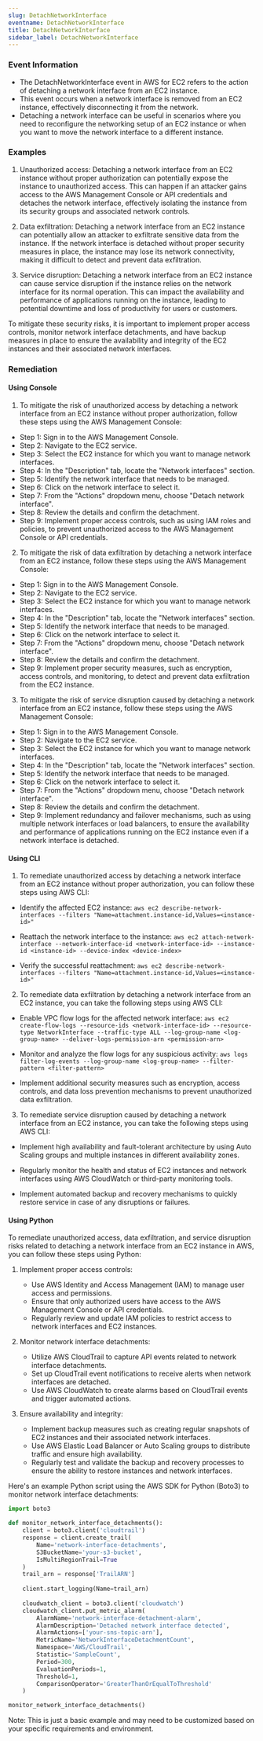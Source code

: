 ```yaml
--- 
slug: DetachNetworkInterface
eventname: DetachNetworkInterface
title: DetachNetworkInterface
sidebar_label: DetachNetworkInterface
---
```

                       
### Event Information

- The DetachNetworkInterface event in AWS for EC2 refers to the action of detaching a network interface from an EC2 instance.
- This event occurs when a network interface is removed from an EC2 instance, effectively disconnecting it from the network.
- Detaching a network interface can be useful in scenarios where you need to reconfigure the networking setup of an EC2 instance or when you want to move the network interface to a different instance.


### Examples

1. Unauthorized access: Detaching a network interface from an EC2 instance without proper authorization can potentially expose the instance to unauthorized access. This can happen if an attacker gains access to the AWS Management Console or API credentials and detaches the network interface, effectively isolating the instance from its security groups and associated network controls.

2. Data exfiltration: Detaching a network interface from an EC2 instance can potentially allow an attacker to exfiltrate sensitive data from the instance. If the network interface is detached without proper security measures in place, the instance may lose its network connectivity, making it difficult to detect and prevent data exfiltration.

3. Service disruption: Detaching a network interface from an EC2 instance can cause service disruption if the instance relies on the network interface for its normal operation. This can impact the availability and performance of applications running on the instance, leading to potential downtime and loss of productivity for users or customers.

To mitigate these security risks, it is important to implement proper access controls, monitor network interface detachments, and have backup measures in place to ensure the availability and integrity of the EC2 instances and their associated network interfaces.

### Remediation

#### Using Console

1. To mitigate the risk of unauthorized access by detaching a network interface from an EC2 instance without proper authorization, follow these steps using the AWS Management Console:

- Step 1: Sign in to the AWS Management Console.
- Step 2: Navigate to the EC2 service.
- Step 3: Select the EC2 instance for which you want to manage network interfaces.
- Step 4: In the "Description" tab, locate the "Network interfaces" section.
- Step 5: Identify the network interface that needs to be managed.
- Step 6: Click on the network interface to select it.
- Step 7: From the "Actions" dropdown menu, choose "Detach network interface".
- Step 8: Review the details and confirm the detachment.
- Step 9: Implement proper access controls, such as using IAM roles and policies, to prevent unauthorized access to the AWS Management Console or API credentials.

2. To mitigate the risk of data exfiltration by detaching a network interface from an EC2 instance, follow these steps using the AWS Management Console:

- Step 1: Sign in to the AWS Management Console.
- Step 2: Navigate to the EC2 service.
- Step 3: Select the EC2 instance for which you want to manage network interfaces.
- Step 4: In the "Description" tab, locate the "Network interfaces" section.
- Step 5: Identify the network interface that needs to be managed.
- Step 6: Click on the network interface to select it.
- Step 7: From the "Actions" dropdown menu, choose "Detach network interface".
- Step 8: Review the details and confirm the detachment.
- Step 9: Implement proper security measures, such as encryption, access controls, and monitoring, to detect and prevent data exfiltration from the EC2 instance.

3. To mitigate the risk of service disruption caused by detaching a network interface from an EC2 instance, follow these steps using the AWS Management Console:

- Step 1: Sign in to the AWS Management Console.
- Step 2: Navigate to the EC2 service.
- Step 3: Select the EC2 instance for which you want to manage network interfaces.
- Step 4: In the "Description" tab, locate the "Network interfaces" section.
- Step 5: Identify the network interface that needs to be managed.
- Step 6: Click on the network interface to select it.
- Step 7: From the "Actions" dropdown menu, choose "Detach network interface".
- Step 8: Review the details and confirm the detachment.
- Step 9: Implement redundancy and failover mechanisms, such as using multiple network interfaces or load balancers, to ensure the availability and performance of applications running on the EC2 instance even if a network interface is detached.

#### Using CLI

1. To remediate unauthorized access by detaching a network interface from an EC2 instance without proper authorization, you can follow these steps using AWS CLI:

- Identify the affected EC2 instance: `aws ec2 describe-network-interfaces --filters "Name=attachment.instance-id,Values=<instance-id>"`

- Reattach the network interface to the instance: `aws ec2 attach-network-interface --network-interface-id <network-interface-id> --instance-id <instance-id> --device-index <device-index>`

- Verify the successful reattachment: `aws ec2 describe-network-interfaces --filters "Name=attachment.instance-id,Values=<instance-id>"`

2. To remediate data exfiltration by detaching a network interface from an EC2 instance, you can take the following steps using AWS CLI:

- Enable VPC flow logs for the affected network interface: `aws ec2 create-flow-logs --resource-ids <network-interface-id> --resource-type NetworkInterface --traffic-type ALL --log-group-name <log-group-name> --deliver-logs-permission-arn <permission-arn>`

- Monitor and analyze the flow logs for any suspicious activity: `aws logs filter-log-events --log-group-name <log-group-name> --filter-pattern <filter-pattern>`

- Implement additional security measures such as encryption, access controls, and data loss prevention mechanisms to prevent unauthorized data exfiltration.

3. To remediate service disruption caused by detaching a network interface from an EC2 instance, you can take the following steps using AWS CLI:

- Implement high availability and fault-tolerant architecture by using Auto Scaling groups and multiple instances in different availability zones.

- Regularly monitor the health and status of EC2 instances and network interfaces using AWS CloudWatch or third-party monitoring tools.

- Implement automated backup and recovery mechanisms to quickly restore service in case of any disruptions or failures.

#### Using Python

To remediate unauthorized access, data exfiltration, and service disruption risks related to detaching a network interface from an EC2 instance in AWS, you can follow these steps using Python:

1. Implement proper access controls:
   - Use AWS Identity and Access Management (IAM) to manage user access and permissions.
   - Ensure that only authorized users have access to the AWS Management Console or API credentials.
   - Regularly review and update IAM policies to restrict access to network interfaces and EC2 instances.

2. Monitor network interface detachments:
   - Utilize AWS CloudTrail to capture API events related to network interface detachments.
   - Set up CloudTrail event notifications to receive alerts when network interfaces are detached.
   - Use AWS CloudWatch to create alarms based on CloudTrail events and trigger automated actions.

3. Ensure availability and integrity:
   - Implement backup measures such as creating regular snapshots of EC2 instances and their associated network interfaces.
   - Use AWS Elastic Load Balancer or Auto Scaling groups to distribute traffic and ensure high availability.
   - Regularly test and validate the backup and recovery processes to ensure the ability to restore instances and network interfaces.

Here's an example Python script using the AWS SDK for Python (Boto3) to monitor network interface detachments:

```python
import boto3

def monitor_network_interface_detachments():
    client = boto3.client('cloudtrail')
    response = client.create_trail(
        Name='network-interface-detachments',
        S3BucketName='your-s3-bucket',
        IsMultiRegionTrail=True
    )
    trail_arn = response['TrailARN']
    
    client.start_logging(Name=trail_arn)
    
    cloudwatch_client = boto3.client('cloudwatch')
    cloudwatch_client.put_metric_alarm(
        AlarmName='network-interface-detachment-alarm',
        AlarmDescription='Detached network interface detected',
        AlarmActions=['your-sns-topic-arn'],
        MetricName='NetworkInterfaceDetachmentCount',
        Namespace='AWS/CloudTrail',
        Statistic='SampleCount',
        Period=300,
        EvaluationPeriods=1,
        Threshold=1,
        ComparisonOperator='GreaterThanOrEqualToThreshold'
    )

monitor_network_interface_detachments()
```

Note: This is just a basic example and may need to be customized based on your specific requirements and environment.


 